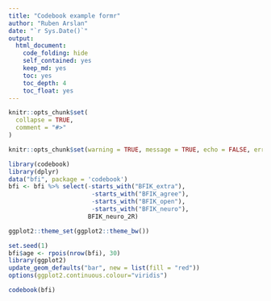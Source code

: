 ```yaml
---
title: "Codebook example formr"
author: "Ruben Arslan"
date: "`r Sys.Date()`"
output:
  html_document:
    code_folding: hide
    self_contained: yes
    keep_md: yes
    toc: yes
    toc_depth: 4
    toc_float: yes
---
```



```r
knitr::opts_chunk$set(
  collapse = TRUE,
  comment = "#>"
)
```


```r
knitr::opts_chunk$set(warning = TRUE, message = TRUE, echo = FALSE, error = TRUE)

library(codebook)
library(dplyr)
data("bfi", package = 'codebook')
bfi <- bfi %>% select(-starts_with("BFIK_extra"),
                       -starts_with("BFIK_agree"),
                       -starts_with("BFIK_open"),
                       -starts_with("BFIK_neuro"),
                      BFIK_neuro_2R)

ggplot2::theme_set(ggplot2::theme_bw())

set.seed(1)
bfi$age <- rpois(nrow(bfi), 30)
library(ggplot2)
update_geom_defaults("bar", new = list(fill = "red"))
options(ggplot2.continuous.colour="viridis")
```

```r
codebook(bfi)
```

